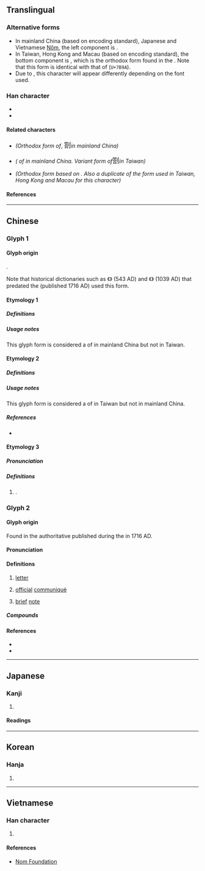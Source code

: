 {{also|札|剳|箚}}
{{character info}}
==Translingual==

===Alternative forms===
* In mainland China (based on {{w|GB 18030}} encoding standard), Japanese {{w|kanji}} and Vietnamese [[Nôm]], the left component is {{l|mul|答}}.
* In Taiwan, Hong Kong and Macau (based on {{w|Big5}} encoding standard), the bottom component is {{l|mul|㓣}}, which is the orthodox form found in the {{w|Kangxi dictionary}}. Note that this form is identical with that of {{l|mul|箚}} (<code>U+7B9A</code>).
* Due to {{w|Han unification}}, this character will appear differently depending on the font used.

===Han character===
* {{Han char|rn=18|rad=刀|as=12|sn=14|four=82600|canj=HRLN,XHRLN|ids=⿰答刂(GJV)}}
* {{Han char|rn=118|rad=竹|as=08|sn=14|four=88623,88602|canj=HORN|ids=⿱𥫗㓣(HT)}}

====Related characters====
* {{l|mul|[[札]]}} ''(Orthodox form of ''{{l|mul|剳}}, <span style="font-size:large;" lang=zh-Hans>劄</span>'' in mainland China)''
* {{l|mul|[[剳]]}} ''({{w|Variant Chinese character|Variant form}} of {{l|mul|札}} in mainland China. Variant form of ''<span style="font-size:large;" lang=zh-Hant>劄</span>'' in Taiwan)'' <!-- Refer https://www.moedict.tw/剳 -->
* {{l|mul|[[箚]]}} ''(Orthodox form based on {{w|Kangxi dictionary}}. Also a duplicate of the form used in Taiwan, Hong Kong and Macau for this character)''

====References====
{{Han ref|kx=0144.261|dj=0325.080|hdz=10356.030|uh=5284}}

----

==Chinese==

===Glyph 1===
{{Han-glyphref|⿰答刂|}}

====Glyph origin====
{{Han etym}}
{{Han compound|答|刂|c1=p|c2=s|t2=knife; blade|ls=psc}}.

Note that historical dictionaries such as {{w|Yupian}} 《{{w2|zh|玉篇}}》 (543 AD) and {{w|Jiyun}} 《{{w2|zh|集韻}}》 (1039 AD) that predated the {{w|Kangxi dictionary}} (published 1716 AD) used this form.

====Etymology 1====

=====Definitions=====
{{zh-see|札|v}}

=====Usage notes=====
This glyph form is considered a {{w|Variant Chinese character|variant form}} of {{l|zh|札}} in mainland China but not in Taiwan. <!-- Refer character 3532, https://zh.wikisource.org/wiki/通用規范漢字表 -->

====Etymology 2====

=====Definitions=====
{{zh-see|箚|v|refer [[劄#Glyph 2|glyph 2]] below}}

=====Usage notes=====
This glyph form is considered a {{w|Variant Chinese character|variant form}} of {{l|zh|⿱[[𥫗]][[㓣]]}} in Taiwan but not in mainland China.

=====References=====
* {{R:twedu|B03225-003}} <!-- Note: This reference belongs to Glyph 1, Etymology 2 -->

====Etymology 3====

=====Pronunciation=====
{{zh-pron
|m=zhá
|cat=n
}}

=====Definitions=====
{{zh-hanzi}}

# {{lb|zh|mainland China|traditional Chinese medicine}} {{zh-used in|目劄|type of [[eye]] related [[illness]]}}. <!-- Refer character 7692, https://zh.wikisource.org/wiki/通用規范漢字表 -->

===Glyph 2===
{{Han-glyphref|⿱𥫗㓣|}}
{{zh-forms|alt=[[剳#Etymology 1|剳]],[[劄#Etymology 2|劄]]:⿰答刂}} <!-- Refer http://dict.variants.moe.edu.tw/variants/rbt/word_attribute.rbt?quote_code=QjAzMjI1 -->

====Glyph origin====
Found in the authoritative {{w|Kangxi dictionary}} published during the {{w|Qing dynasty}} in 1716 AD.

====Pronunciation====
{{zh-pron
|m=zhá
|c=zaap3,zaat3
|c_note=zaap3 - colloquial; zaat3 - variant
|mc=y
|oc=y
|cat=n
}}

====Definitions====
{{zh-hanzi}}

# {{zh-alt-lb|札}} [[letter]]
# {{zh-alt-lb|札}} [[official]] [[communiqué]]
#: {{zh-syn|公文}}
# [[brief]] [[note]]
#: {{zh-syn|筆記}}

=====Compounds=====
{{zh-der|劄付|劄子|劄記|告劄|撩東劄西|紙劄|駐劄|駐劄國|點劄}}

====References====
* {{R:twedu|B03225}} <!-- Note: This reference belongs to Glyph 2 -->
* {{R:yue:Hanzi}}

----

==Japanese==

===Kanji===
{{ja-kanji|grade=|rs=刀12}}

# {{rfdef|ja|sort=刀12}}

====Readings====
{{ja-readings
|on=さつ, とう
|kun=さす, かぎ, かま
}}

----

==Korean==

===Hanja===
{{ko-hanja|차}}

# {{rfdef|ko|sort=刀12}}

----

==Vietnamese==

===Han character===
{{vi-readings|rs=刀12|reading=[[chép]], [[tráp]], [[trát]]}}

# {{rfdef|vi|sort=刀12}}

====References====
* [http://nomfoundation.org/common/nom_details.php?codepoint=5284 Nom Foundation]